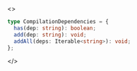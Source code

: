<>

```ts
type CompilationDependencies = {
  has(dep: string): boolean;
  add(dep: string): void;
  addAll(deps: Iterable<string>): void;
};
```

</>
